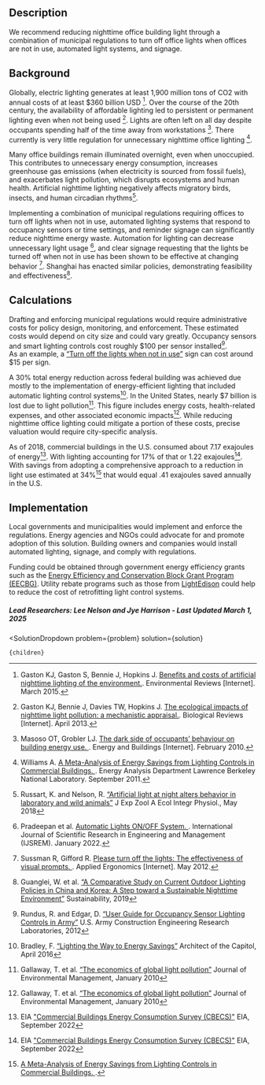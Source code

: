 

## Description
We recommend reducing nighttime office building light through a combination of municipal regulations to turn off office lights when offices are not in use, automated light systems, and signage.

## Background
Globally, electric lighting generates at least 1,900 million tons of CO2 with annual costs of at least $360 billion USD [^"6"]. Over the course of the 20th century, the availability of affordable lighting led to persistent or permanent lighting even when not being used [^"2"]. Lights are often left on all day despite occupants spending half of the time away from workstations [^"5"]. There currently is  very little regulation for unnecessary nighttime office lighting [^"8"].

Many office buildings remain illuminated overnight, even when unoccupied. This contributes to unnecessary energy consumption, increases greenhouse gas emissions (when electricity is sourced from fossil fuels), and exacerbates light pollution, which disrupts ecosystems and human health. Artificial nighttime lighting negatively affects migratory birds, insects, and human circadian rhythms[^"14"].

Implementing a combination of municipal regulations requiring offices to turn off lights when not in use, automated lighting systems that respond to occupancy sensors or time settings, and reminder signage can significantly reduce nighttime energy waste. Automation for lighting can decrease unnecessary light usage [^"3"], and clear signage requesting that the lights be turned off when not in use has been shown to be effective at changing behavior [^"1"]. Shanghai has enacted similar policies, demonstrating feasibility and effectiveness[^"15"].

## Calculations
Drafting and enforcing municipal regulations would require administrative costs for policy design, monitoring, and enforcement. These estimated costs would depend on city size and could vary greatly.
Occupancy sensors and smart lighting controls cost roughly $100 per sensor installed[^"16"].   
As an example, a [“Turn off the lights when not in use”]( https://www.homedepot.com/p/Lynch-Sign-7-in-x-10-in-Turn-Off-Lights-Sign-Printed-on-More-Durable-Longer-Lasting-Thicker-Styrene-Plastic-R-253/302886156?) sign can cost around $15 per sign.

A 30% total energy reduction across federal building was achieved due mostly to the implementation of energy-efficient lighting that included automatic lighting control systems[^"17"].
In the United States, nearly $7 billion is lost due to light pollution[^"18"]. This figure includes energy costs, health-related expenses, and other associated economic impacts[^"18"]. While reducing nighttime office lighting could mitigate a portion of these costs, precise valuation would require city-specific analysis.

As of 2018, commercial buildings in the U.S. consumed about 7.17 exajoules of energy[^"19"]. With lighting accounting for 17% of that or 1.22 exajoules[^"19"]. With savings from adopting a comprehensive approach to a reduction in light use estimated at 34%[^"12"] that would equal .41 exajoules saved annually in the U.S.

## Implementation
Local governments and municipalities would implement and enforce the regulations. Energy agencies and  NGOs could advocate for and promote adoption of this solution. Building owners and companies would install automated lighting, signage, and comply with regulations.

Funding could be obtained through government energy efficiency grants such as the [Energy Efficiency and Conservation Block Grant Program (EECBG)]( https://energycommunities.gov/funding-opportunity/bil-opportunity-energy-efficiency-and-conservation-block-grant-program-3/). Utility rebate programs such as those from [LightEdison]( https://www.lightedison.com/utility-rebates) could help to reduce the cost of retrofitting light control systems.

##### Lead Researchers: Lee Nelson and Jye Harrison - Last Updated March 1, 2025


[^"1"]: Sussman R, Gifford R. [Please turn off the lights: The effectiveness of visual prompts. ](https://linkinghub.elsevier.com/retrieve/pii/S0003687011001499). Applied Ergonomics [Internet]. May 2012.

[^"2"]: Gaston KJ, Bennie J, Davies TW, Hopkins J. [The ecological impacts of nighttime light pollution: a mechanistic appraisal.](https://onlinelibrary.wiley.com/doi/10.1111/brv.12036). Biological Reviews [Internet]. April 2013.

[^"3"]: Pradeepan et al. [Automatic Lights ON/OFF System. ](10.55041/ijsrem11468). International Journal of Scientific Research in Engineering and Management (IJSREM). January 2022.

[^"4"]: Du J, Zhang X, King D.  [An investigation into the risk of night light pollution in a glazed office building: The effect of shading solutions.](10.1016/J.BUILDENV.2018.09.029). Building and Environment [Internet]. November 2018.

[^"5"]: Masoso OT, Grobler LJ.  [The dark side of occupants’ behaviour on building energy use. ](10.1016/J.ENBUILD.2009.08.009). Energy and Buildings [Internet]. February 2010.

[^"6"]: Gaston KJ, Gaston S, Bennie J, Hopkins J. [Benefits and costs of artificial nighttime lighting of the environment.](https://doi.org/10.1016/J.BUILDENV.2018.09.029). Environmental Reviews [Internet]. March 2015.

[^"7"]:  [https://www.mdpi.com/2673-4591/56/1/147](https://www.mdpi.com/2673-4591/56/1/147).

[^"8"]: Williams A.  [A Meta-Analysis of Energy Savings from Lighting Controls in Commercial Buildings. ](https://www.osti.gov/servlets/purl/1051271). Energy Analysis Department Lawrence Berkeley National Laboratory. September 2011.

[^"9"]:  [https://buildingretuning.pnnl.gov/publications/PNNL-25985.pdf](https://buildingretuning.pnnl.gov/publications/PNNL-25985.pdf).

[^"10"]:  [Report Delves Into the Impacts of Commercial Building Controls on Energy Savings](https://www.energy.gov/eere/buildings/articles/report-delves-impacts-commercial-building-controls-energy-savings). OFFICE OF ENERGY EFFICIENCY & RENEWABLE ENERGY. September 2017.

[^"11"]: Yun GY, Kim H, Kim JT.  [Effects of occupancy and lighting use patterns on lighting energy consumption.](https://doi.org/10.1016/j.enbuild.2011.10.034). Energy and Buildings [Internet]. May 2012.

[^"12"]:  [A Meta-Analysis of Energy Savings from Lighting Controls in Commercial Buildings. ]().

[^"13"]:  [https://www.sciencedirect.com/science/article/abs/pii/S0360132313000954?via%3Dihub](https://www.sciencedirect.com/science/article/abs/pii/S0360132313000954?via%3Dihub).

[^"14"]:  Russart, K. and Nelson, R. [“Artificial light at night alters behavior in laboratory and wild animals”]( https://doi.org/10.1002/jez.2173) J Exp Zool A Ecol Integr Physiol., May 2018

[^"15"]:  Guanglei, W. et al. [“A Comparative Study on Current Outdoor Lighting Policies in China and Korea: A Step toward a Sustainable Nighttime Environment”]( https://doi.org/10.3390/su11143989) Sustainability, 2019

[^"16"]:  Rundus, R. and Edgar, D. [“User Guide for Occupancy Sensor Lighting Controls in Army”]( https://pdfroom.com/books/user-guide-for-occupancy-sensor-lighting-controls-in-army/j9ZdYZjZgV4) U.S. Army Construction Engineering Research Laboratories, 2012

[^"17"]:  Bradley, F. [“Lighting the Way to Energy Savings”]( https://www.aoc.gov/explore-capitol-campus/blog/lighting-way-energy-savings) Architect of the Capitol, April 2016

[^"18"]:  Gallaway, T. et al. [“The economics of global light pollution”]( http://dx.doi.org/10.1016/j.ecolecon.2009.10.003) Journal of Environmental Management, January 2010

[^"19"]: EIA ["Commercial Buildings Energy Consumption Survey (CBECS)"](https://www.eia.gov/consumption/commercial/) EIA, September 2022



  <SolutionDropdown 
    problem={problem} 
    solution={solution}
  >
    {children}
  </SolutionDropdown>